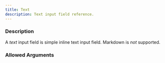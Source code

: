 ```yaml
---
title: Text
description: Text input field reference.
---
```



<InputFieldInfo type={InputFieldType.TEXT}></InputFieldInfo>

### Description

A _text_ input field is simple inline text input field. Markdown is _not_ supported.

### Allowed Arguments

<InputFieldAllowedArguments type={InputFieldType.TEXT}></InputFieldAllowedArguments>
